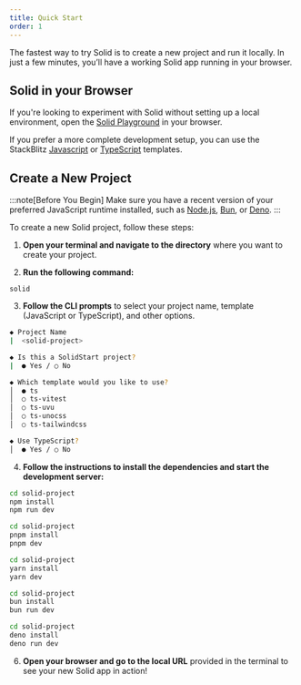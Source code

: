 ```yaml
---
title: Quick Start
order: 1
---
```


The fastest way to try Solid is to create a new project and run it locally.
In just a few minutes, you’ll have a working Solid app running in your browser.

## Solid in your Browser

If you're looking to experiment with Solid without setting up a local environment, open the [Solid Playground](https://playground.solidjs.com/) in your browser.

If you prefer a more complete development setup, you can use the StackBlitz [Javascript](https://stackblitz.com/github/solidjs/templates/tree/master/js) or [TypeScript](https://stackblitz.com/github/solidjs/templates/tree/master/ts) templates.

## Create a New Project

:::note[Before You Begin]
Make sure you have a recent version of your preferred JavaScript runtime installed, such as [Node.js](https://nodejs.org/en), [Bun](https://bun.sh/), or [Deno](https://deno.com/).
:::

To create a new Solid project, follow these steps:

1. **Open your terminal and navigate to the directory** where you want to create your project.

2. **Run the following command:**

```package-create
solid
```

3. **Follow the CLI prompts** to select your project name, template (JavaScript or TypeScript), and other options.

```sh
◆ Project Name
|  <solid-project>

◆ Is this a SolidStart project?
|  ● Yes / ○ No

◆ Which template would you like to use?
│  ● ts
│  ○ ts-vitest
│  ○ ts-uvu
│  ○ ts-unocss
│  ○ ts-tailwindcss

◆ Use TypeScript?
│  ● Yes / ○ No
```

4. **Follow the instructions to install the dependencies and start the development server:**

```sh title="npm" tab="package-manager"
cd solid-project
npm install
npm run dev
```

```sh title="pnpm" tab="package-manager"
cd solid-project
pnpm install
pnpm dev
```

```sh title="yarn" tab="package-manager"
cd solid-project
yarn install
yarn dev
```

```sh title="bun" tab="package-manager"
cd solid-project
bun install
bun run dev
```

```sh title="deno" tab="package-manager"
cd solid-project
deno install
deno run dev
```

6. **Open your browser and go to the local URL** provided in the terminal to see your new Solid app in action!